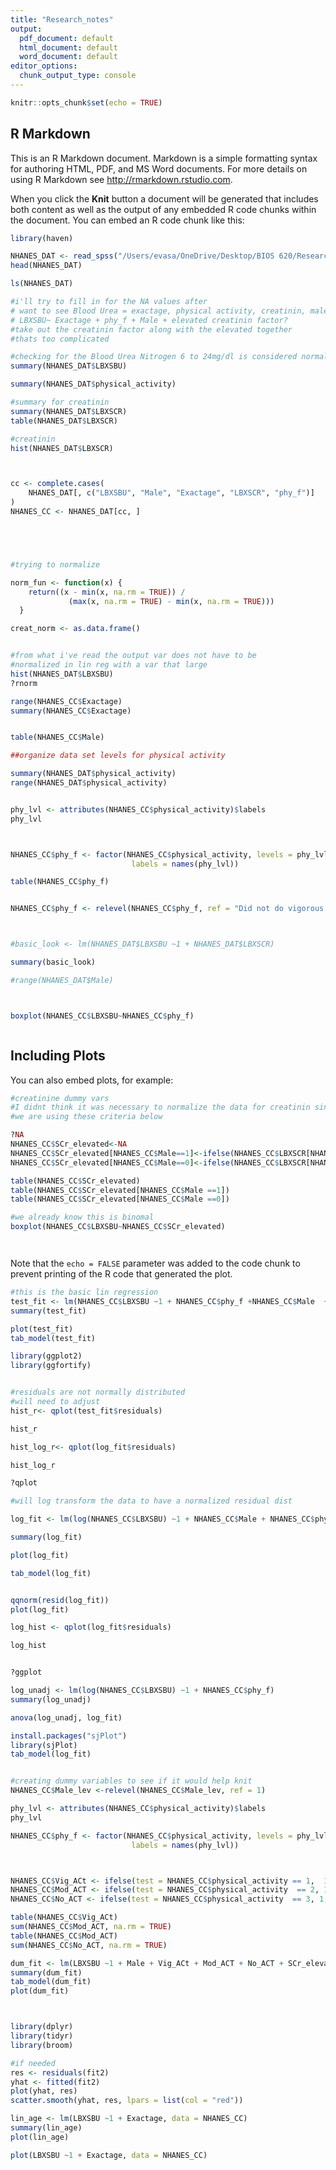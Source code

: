 ---
title: "Research_notes"
output:
  pdf_document: default
  html_document: default
  word_document: default
editor_options: 
  chunk_output_type: console
---

```{r setup, include=FALSE}
knitr::opts_chunk$set(echo = TRUE)
```

## R Markdown

This is an R Markdown document. Markdown is a simple formatting syntax for authoring HTML, PDF, and MS Word documents. For more details on using R Markdown see <http://rmarkdown.rstudio.com>.

When you click the **Knit** button a document will be generated that includes both content as well as the output of any embedded R code chunks within the document. You can embed an R code chunk like this:

```{r}

library(haven)

NHANES_DAT <- read_spss("/Users/evasa/OneDrive/Desktop/BIOS 620/Research Notes/NHANES_RN1.sav")
head(NHANES_DAT)

ls(NHANES_DAT)

#i'll try to fill in for the NA values after
# want to see Blood Urea = exactage, physical activity, creatinin, male
# LBXSBU~ Exactage + phy_f + Male + elevated creatinin factor? 
#take out the creatinin factor along with the elevated together
#thats too complicated

#checking for the Blood Urea Nitrogen 6 to 24mg/dl is considered normal
summary(NHANES_DAT$LBXSBU)

summary(NHANES_DAT$physical_activity)

#summary for creatinin
summary(NHANES_DAT$LBXSCR)
table(NHANES_DAT$LBXSCR)

#creatinin
hist(NHANES_DAT$LBXSCR)



cc <- complete.cases(
    NHANES_DAT[, c("LBXSBU", "Male", "Exactage", "LBXSCR", "phy_f")]
)
NHANES_CC <- NHANES_DAT[cc, ]





#trying to normalize 

norm_fun <- function(x) {
    return((x - min(x, na.rm = TRUE)) / 
             (max(x, na.rm = TRUE) - min(x, na.rm = TRUE)))
  }

creat_norm <- as.data.frame()


#from what i've read the output var does not have to be
#normalized in lin reg with a var that large
hist(NHANES_DAT$LBXSBU)
?rnorm

range(NHANES_CC$Exactage)
summary(NHANES_CC$Exactage)


table(NHANES_CC$Male)

```






```{r}
##organize data set levels for physical activity

summary(NHANES_DAT$physical_activity)
range(NHANES_DAT$physical_activity)


phy_lvl <- attributes(NHANES_CC$physical_activity)$labels
phy_lvl



NHANES_CC$phy_f <- factor(NHANES_CC$physical_activity, levels = phy_lvl,
                           labels = names(phy_lvl))

table(NHANES_CC$phy_f)


NHANES_CC$phy_f <- relevel(NHANES_CC$phy_f, ref = "Did not do vigorous or moderate activity" )



#basic_look <- lm(NHANES_DAT$LBXSBU ~1 + NHANES_DAT$LBXSCR)

summary(basic_look)

#range(NHANES_DAT$Male)



boxplot(NHANES_CC$LBXSBU~NHANES_CC$phy_f)



```


## Including Plots

You can also embed plots, for example:

```{r pressure, echo=FALSE}

#creatinine dummy vars
#I didnt think it was necessary to normalize the data for creatinin since
#we are using these criteria below 

?NA
NHANES_CC$SCr_elevated<-NA
NHANES_CC$SCr_elevated[NHANES_CC$Male==1]<-ifelse(NHANES_CC$LBXSCR[NHANES_CC$Male==1]>=1.2,1,0)
NHANES_CC$SCr_elevated[NHANES_CC$Male==0]<-ifelse(NHANES_CC$LBXSCR[NHANES_CC$Male==0]>=1.1,1,0)

table(NHANES_CC$SCr_elevated)
table(NHANES_CC$SCr_elevated[NHANES_CC$Male ==1])
table(NHANES_CC$SCr_elevated[NHANES_CC$Male ==0])

#we already know this is binomal
boxplot(NHANES_CC$LBXSBU~NHANES_CC$SCr_elevated)




```

Note that the `echo = FALSE` parameter was added to the code chunk to prevent printing of the R code that generated the plot.




```{r}

#this is the basic lin regression 
test_fit <- lm(NHANES_CC$LBXSBU ~1 + NHANES_CC$phy_f +NHANES_CC$Male  + NHANES_CC$SCr_elevated + NHANES_CC$Exactage)
summary(test_fit)

plot(test_fit)
tab_model(test_fit)

```

```{r}
library(ggplot2)
library(ggfortify)


#residuals are not normally distributed 
#will need to adjust
hist_r<- qplot(test_fit$residuals)

hist_r

hist_log_r<- qplot(log_fit$residuals)

hist_log_r

?qplot
```

```{r}

#will log transform the data to have a normalized residual dist

log_fit <- lm(log(NHANES_CC$LBXSBU) ~1 + NHANES_CC$Male + NHANES_CC$phy_f + NHANES_CC$SCr_elevated + NHANES_CC$Exactage)

summary(log_fit)

plot(log_fit)

tab_model(log_fit)


qqnorm(resid(log_fit))
plot(log_fit)

log_hist <- qplot(log_fit$residuals)

log_hist  


?ggplot

```
```{r}
log_unadj <- lm(log(NHANES_CC$LBXSBU) ~1 + NHANES_CC$phy_f)
summary(log_unadj)

anova(log_unadj, log_fit)

```


```{r}
install.packages("sjPlot")
library(sjPlot)
tab_model(log_fit)



```

```{r}

#creating dummy variables to see if it would help knit
NHANES_CC$Male_lev <-relevel(NHANES_CC$Male_lev, ref = 1)

phy_lvl <- attributes(NHANES_CC$physical_activity)$labels
phy_lvl

NHANES_CC$phy_f <- factor(NHANES_CC$physical_activity, levels = phy_lvl,
                           labels = names(phy_lvl))



NHANES_CC$Vig_ACt <- ifelse(test = NHANES_CC$physical_activity == 1,  1, 0)
NHANES_CC$Mod_ACT <- ifelse(test = NHANES_CC$physical_activity  == 2, 1, 0)
NHANES_CC$No_ACT <- ifelse(test = NHANES_CC$physical_activity  == 3, 1, 0)

table(NHANES_CC$Vig_ACt)
sum(NHANES_CC$Mod_ACT, na.rm = TRUE)
table(NHANES_CC$Mod_ACT)
sum(NHANES_CC$No_ACT, na.rm = TRUE)

dum_fit <- lm(LBXSBU ~1 + Male + Vig_ACt + Mod_ACT + No_ACT + SCr_elevated + Exactage, data = NHANES_CC)
summary(dum_fit)
tab_model(dum_fit)
plot(dum_fit)



library(dplyr)
library(tidyr)
library(broom)

#if needed 
res <- residuals(fit2)
yhat <- fitted(fit2)
plot(yhat, res)
scatter.smooth(yhat, res, lpars = list(col = "red"))

lin_age <- lm(LBXSBU ~1 + Exactage, data = NHANES_CC)
summary(lin_age)
plot(lin_age)

plot(LBXSBU ~1 + Exactage, data = NHANES_CC)




```
